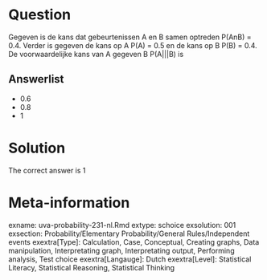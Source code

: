 Question
========

Gegeven is de kans dat gebeurtenissen A en B samen optreden P(AnB) = 0.4. Verder is gegeven de kans op A P(A) = 0.5 en de kans op B P(B) = 0.4. De voorwaardelijke kans van A gegeven B P(A|||B) is 

Answerlist
----------
* 0.6
* 0.8
* 1

Solution
========

The correct answer is  1 

Meta-information
================
exname: uva-probability-231-nl.Rmd 
extype: schoice 
exsolution: 001 
exsection: Probability/Elementary Probability/General Rules/Independent events
exextra[Type]: Calculation, Case, Conceptual, Creating graphs, Data manipulation, Interpretating graph, Interpretating output, Performing analysis, Test choice 
exextra[Langauge]: Dutch 
exextra[Level]: Statistical Literacy, Statistical Reasoning, Statistical Thinking 
